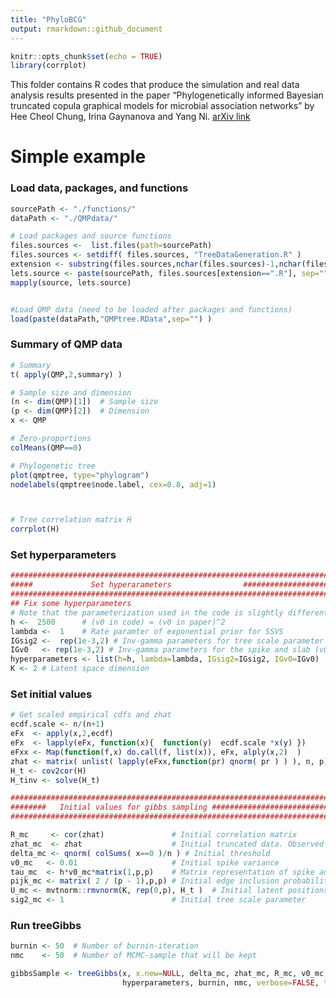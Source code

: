 ```yaml
---
title: "PhyloBCG"
output: rmarkdown::github_document
---
```


```r
knitr::opts_chunk$set(echo = TRUE)
library(corrplot)
```

This folder contains R codes that produce the simulation and real data analysis results presented in the paper "Phylogenetically informed Bayesian truncated copula graphical models for microbial association networks" by Hee Cheol Chung, Irina Gaynanova and Yang Ni. [arXiv link](https://arxiv.org/pdf/2105.05082.pdf)


# Simple example

### Load data, packages, and functions

```r
sourcePath <- "./functions/"
dataPath <- "./QMPdata/"

# Load packages and source functions
files.sources <-  list.files(path=sourcePath)
files.sources <- setdiff( files.sources, "TreeDataGeneration.R" )
extension <- substring(files.sources,nchar(files.sources)-1,nchar(files.sources))
lets.source <- paste(sourcePath, files.sources[extension==".R"], sep="")
mapply(source, lets.source) 


#Load QMP data (need to be loaded after packages and functions)
load(paste(dataPath,"QMPtree.RData",sep="") )

```


### Summary of QMP data
```r
# Summary
t( apply(QMP,2,summary) )

# Sample size and dimension
(n <- dim(QMP)[1])  # Sample size
(p <- dim(QMP)[2])  # Dimension
x <- QMP

# Zero-proportions
colMeans(QMP==0)

# Phylogenetic tree
plot(qmptree, type="phylogram")
nodelabels(qmptree$node.label, cex=0.8, adj=1)



# Tree correlation matrix H
corrplot(H)

```


### Set hyperparameters  
```r
########################################################################
#####             Set hyperarameters                ####################
########################################################################
## Fix some hyperparameters
# Note that the parameterization used in the code is slightly different from those in Wang (2014).  )
h <-  2500      # (v0 in code) = (v0 in paper)^2
lambda <-  1    # Rate paramter of exponential prior for SSVS
IGsig2 <-  rep(1e-3,2) # Inv-gamma parameters for tree scale parameter (sigma2)
IGv0   <- rep(1e-3,2) # Inv-gamma parameters for the spike and slab (v0)
hyperparameters <- list(h=h, lambda=lambda, IGsig2=IGsig2, IGv0=IGv0)
K <- 2 # Latent space dimension
```

### Set initial values
```r
# Get scaled empirical cdfs and zhat
ecdf.scale <- n/(n+1)
eFx  <- apply(x,2,ecdf)
eFx  <- lapply(eFx, function(x){  function(y)  ecdf.scale *x(y) })
eFxx <- Map(function(f,x) do.call(f, list(x)), eFx, alply(x,2)  )
zhat <- matrix( unlist( lapply(eFxx,function(pr) qnorm( pr ) ) ), n, p)
H_t <- cov2cor(H)
H_tinv <- solve(H_t)

########################################################################
########   Initial values for gibbs sampling ###########################
########################################################################

R_mc     <- cor(zhat)               # Initial correlation matrix
zhat_mc  <- zhat                    # Initial truncated data. Observed data will be fixed
delta_mc <- qnorm( colSums( x==0 )/n ) # Initial threshold
v0_mc   <- 0.01                     # Initial spike variance
tau_mc  <- h*v0_mc*matrix(1,p,p)    # Matrix representation of spike and slab variances
pijk_mc <- matrix( 2 / (p - 1),p,p) # Initial edge inclusion probability
U_mc <- mvtnorm::rmvnorm(K, rep(0,p), H_t )  # Initial latent positions
sig2_mc <- 1                        # Initial tree scale parameter
```


### Run treeGibbs
```r
burnin <- 50  # Number of burnin-iteration
nmc    <- 50  # Number of MCMC-sample that will be kept

gibbsSample <- treeGibbs(x, x.new=NULL, delta_mc, zhat_mc, R_mc, v0_mc, tau_mc, pijk_mc, U_mc, sig2_mc,
                         hyperparameters, burnin, nmc, verbose=FALSE, thin=NULL)

```















